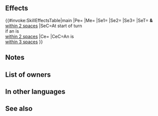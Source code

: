 {{Weapon Infobox
|tagid=SID_三つの道歌う法具
|intID=4111
|image=wep_ax151
|exclusive=1
|weaponType=Axe
|cost=400
|might=16
|range=1
|effect=Enables【Canto (Dist. +1; Max ４)】.<br><br>Grants Spd+3. At start of turn, if unit is within 2 spaces of an ally, grants Atk/Spd+6, 【Null Follow-Up】, and【Null Panic】 to unit and allies within 2 spaces of unit for 1 turn. If unit is within 3 spaces of an ally, grants Atk/Spd/Def/Res+5 to unit during combat.<br><br>【Canto (Dist. +1; Max ４)】<br>After an attack, Assist skill, or structure destruction, unit can move spaces = number of spaces from start position to end position of unit before the above, +1. (Max ４.)<br><br>(Unit moves according to movement type. Once per turn. Cannot attack or assist. Only highest value applied. Does not stack. After moving, if a skill that grants another action would be triggered (like with Galeforce), Canto will trigger after the granted action. Unit's base movement has no effect on movement granted. Cannot warp (using skills like Wings of Mercy) a distance greater than unit would be able to move with normal Canto movement.)<br><br>【Null Follow-Up】<br>If unit's Spd > foe's Spd during combat, neutralizes effects that guarantee foe's follow-up attacks and effects that prevent unit's follow-up attacks for 1 turn.<br><br>【Null Panic】<br>If unit is inflicted with Panic (bonuses converted into penalties), neutralizes the "converts bonuses on target into penalties" effect for 1 turn. (Even though the effect is neutralized, the Panic status remains, and is treated as a Penalty status.)
|statModifiers=0,16,3,0,0
|required=Silver Axe
|properties=random_owner
}}
==Effects==
{{#invoke:SkillEffectsTable|main
|Pe={{Eft|Stat Boosts|Spd|3}}
|Me={{Eft|Canto|Dist. +1; Max 4}}
|Se1={{Eft|Bonuses|Atk/Spd|6}}
|Se2={{SEt|Null Follow-Up}}
|Se3={{SEt|Null Panic}}
|SeT={{Tgt|Unit}} '''&''' {{Tgt|Allies}}<br>[[within 2 spaces]]
|SeC=At start of turn<br>if an {{Tgt|Ally}} is<br>[[within 2 spaces]]
|Ce={{Eft|Temporary buffs|Atk/Spd/Def/Res|5}}
|CeC=An {{Tgt|Ally}} is<br>[[within 3 spaces]]
}}

==Notes==
{{Canto|Dist. +1; Max 4}}
{{Bonuses}}
{{Null Follow-Up}}
{{Null Panic}}
{{Temporary buffs}}
==List of owners==
{{Skill Hero List}}
==In other languages==
{{OtherLanguages
|japanese=三つの道歌う法具
|german=Wegteiler
|spanishEU=Hacha trisenda
|spanishLA=Dividesendas
|french=Hache triangulaire
|italian=Ascia della verità
|chineseTW=歌頌三條道路的法具
|portuguese=Divisor de trajeto
}}
==See also==
{{See also skills|cond=(Description LIKE '%【Canto (Dist. +_; Max _)】%') AND Exclusive='1'}}
{{Weapons Navbox}}
